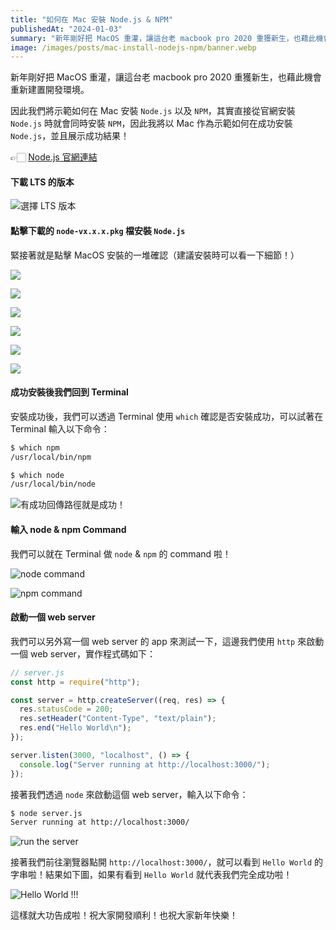 ```yaml
---
title: "如何在 Mac 安裝 Node.js & NPM"
publishedAt: "2024-01-03"
summary: "新年剛好把 MacOS 重灌，讓這台老 macbook pro 2020 重獲新生，也藉此機會重新建置開發環境。因此我們將示範如何在 Mac 安裝 Node.js 以及 NPM，其實直接從官網安裝 Node.js 時就會同時安裝 NPM，因此我將以 Mac 作為示範如何在成功安裝 Node.js，並且展示成功結果！"
image: /images/posts/mac-install-nodejs-npm/banner.webp
---
```


新年剛好把 MacOS 重灌，讓這台老 macbook pro 2020 重獲新生，也藉此機會重新建置開發環境。

因此我們將示範如何在 Mac 安裝 `Node.js` 以及 `NPM`，其實直接從官網安裝 `Node.js` 時就會同時安裝 `NPM`，因此我將以 Mac 作為示範如何在成功安裝 `Node.js`，並且展示成功結果！

👉🏻 [Node.js 官網連結](https://nodejs.org/en?source=post_page-----3d7101d998f4--------------------------------)

#### 下載 LTS 的版本

![選擇 LTS 版本](https://miro.medium.com/v2/resize:fit:1400/format:webp/1*aREalwTkLM8kSMAokcCBvw.png)

#### 點擊下載的 `node-vx.x.x.pkg` 檔安裝 `Node.js`

緊接著就是點擊 MacOS 安裝的一堆確認（建議安裝時可以看一下細節！）

![](https://miro.medium.com/v2/resize:fit:1000/format:webp/1*dAvr0F9ceBHDgU7PCeDGtA.png)

![](https://miro.medium.com/v2/resize:fit:1000/format:webp/1*62YZY321G_LxvvFvHNiblA.png)

![](https://miro.medium.com/v2/resize:fit:1000/format:webp/1*jpdJaKgGK14D8H1ypSuQ3g.png)

![](https://miro.medium.com/v2/resize:fit:1000/format:webp/1*PNhmDNjLvukKMrVKwQhjRg.png)

![](https://miro.medium.com/v2/resize:fit:1000/format:webp/1*F8rHXI-ZTIJkwpb9G6aGWw.png)

![](https://miro.medium.com/v2/resize:fit:1000/format:webp/1*IaKki0SZuybAVHPCev-G-g.png)

#### 成功安裝後我們回到 Terminal

安裝成功後，我們可以透過 Terminal 使用 `which` 確認是否安裝成功，可以試著在 Terminal 輸入以下命令：

```bash
$ which npm
/usr/local/bin/npm

$ which node
/usr/local/bin/node
```

![有成功回傳路徑就是成功！](https://miro.medium.com/v2/resize:fit:1400/format:webp/1*wWCsxVfJS98KftYNcypWhg.png)

#### 輸入 node & npm Command

我們可以就在 Terminal 做 `node` & `npm` 的 command 啦！

![node command](https://miro.medium.com/v2/resize:fit:1000/format:webp/1*P_rTeMsh4tUrbfbdR4KkNw.png)

![npm command](https://miro.medium.com/v2/resize:fit:1000/format:webp/1*YGQ7GD9BDgk49o0Y14hItQ.png)

#### 啟動一個 web server

我們可以另外寫一個 web server 的 app 來測試一下，這邊我們使用 `http` 來啟動一個 web server，實作程式碼如下：

```javascript
// server.js
const http = require("http");

const server = http.createServer((req, res) => {
  res.statusCode = 200;
  res.setHeader("Content-Type", "text/plain");
  res.end("Hello World\n");
});

server.listen(3000, "localhost", () => {
  console.log("Server running at http://localhost:3000/");
});
```

接著我們透過 `node` 來啟動這個 web server，輸入以下命令：

```bash
$ node server.js
Server running at http://localhost:3000/
```

![run the server](https://miro.medium.com/v2/resize:fit:1400/format:webp/1*RKp-Y_Tet-mljSanTCKfcw.png)

接著我們前往瀏覽器點開 `http://localhost:3000/`，就可以看到 `Hello World` 的字串啦！結果如下圖，如果有看到 `Hello World` 就代表我們完全成功啦！

![Hello World !!!](https://miro.medium.com/v2/resize:fit:1400/format:webp/1*1JkRsWl-n7Gex7hsnbb7xA.png)

這樣就大功告成啦！祝大家開發順利！也祝大家新年快樂！
